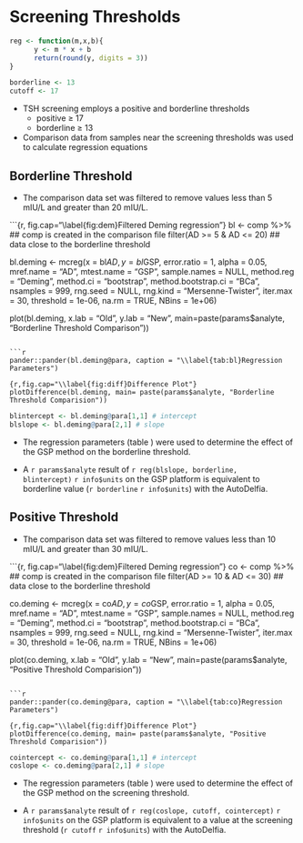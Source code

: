 # Screening Thresholds #

```r
reg <- function(m,x,b){
      y <- m * x + b
      return(round(y, digits = 3))
}

borderline <- 13
cutoff <- 17
```

* TSH screening employs a positive and borderline thresholds
    * positive $\ge$ 17
    * borderline $\ge$ 13

* Comparison data from samples near the screening thresholds was used to calculate regression equations

## Borderline Threshold ##

* The comparison data set was filtered to remove values less than 5 mIU/L and greater than 20 mIU/L.

```{r, fig.cap="\\label{fig:dem}Filtered Deming regression"}
bl <- comp %>%  ## comp is created in the comparison file
     filter(AD >= 5 & AD <= 20)  ## data close to the borderline threshold

bl.deming <- mcreg(x = bl$AD, y =bl$GSP, error.ratio = 1, alpha = 0.05,
                     mref.name = "AD", mtest.name = "GSP", sample.names = NULL,
                     method.reg = "Deming", method.ci = "bootstrap",
                     method.bootstrap.ci = "BCa",
                     nsamples = 999, rng.seed = NULL, rng.kind = "Mersenne-Twister", iter.max = 30,
                     threshold = 1e-06, na.rm = TRUE, NBins = 1e+06)

plot(bl.deming, x.lab = "Old", y.lab = "New", main=paste(params$analyte, "Borderline Threshold Comparison"))
```

```r
pander::pander(bl.deming@para, caption = "\\label{tab:bl}Regression Parameters")
```

```{r,fig.cap="\\label{fig:diff}Difference Plot"}
plotDifference(bl.deming, main= paste(params$analyte, "Borderline Threshold Comparision"))
```

```r
blintercept <- bl.deming@para[1,1] # intercept
blslope <- bl.deming@para[2,1] # slope
``` 
  
* The regression parameters (table \ref{tab:bl}) were used to
  determine the effect of the GSP method on the borderline threshold.

* A `r params$analyte` result of `r reg(blslope, borderline,
  blintercept)` `r info$units` on the GSP platform is equivalent to
  borderline value (`r borderline` `r info$units`) with the AutoDelfia.
  
  
## Positive Threshold ##

* The comparison data set was filtered to remove values less than 10 mIU/L and greater than 30 mIU/L.

```{r, fig.cap="\\label{fig:dem}Filtered Deming regression"}
co <- comp %>%  ## comp is created in the comparison file
     filter(AD >= 10 & AD <= 30)  ## data close to the borderline threshold

co.deming <- mcreg(x = co$AD, y =co$GSP, error.ratio = 1, alpha = 0.05,
                     mref.name = "AD", mtest.name = "GSP", sample.names = NULL,
                     method.reg = "Deming", method.ci = "bootstrap",
                     method.bootstrap.ci = "BCa",
                     nsamples = 999, rng.seed = NULL, rng.kind = "Mersenne-Twister", iter.max = 30,
                     threshold = 1e-06, na.rm = TRUE, NBins = 1e+06)

plot(co.deming, x.lab = "Old", y.lab = "New", main=paste(params$analyte, "Positive Threshold Comparision"))
```

```r
pander::pander(co.deming@para, caption = "\\label{tab:co}Regression Parameters")
```

```{r,fig.cap="\\label{fig:diff}Difference Plot"}
plotDifference(co.deming, main= paste(params$analyte, "Positive Threshold Comparision"))
```

```r
cointercept <- co.deming@para[1,1] # intercept
coslope <- co.deming@para[2,1] # slope
``` 
  
* The regression parameters (table \ref{tab:co}) were used to
  determine the effect of the GSP method on the screening threshold.

* A `r params$analyte` result of `r reg(coslope, cutoff, cointercept)`
  `r info$units` on the GSP platform is equivalent to a value at the
  screening threshold (`r cutoff` `r info$units`) with the AutoDelfia.

\FloatBarrier


